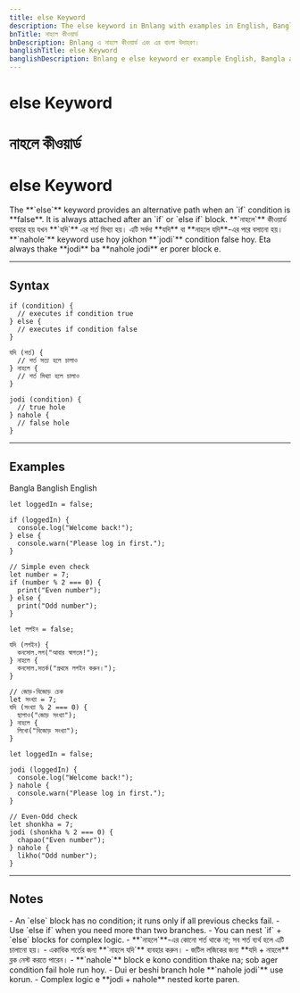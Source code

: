 ```yaml
---
title: else Keyword
description: The else keyword in Bnlang with examples in English, Bangla, and Banglish.
bnTitle: নাহলে কীওয়ার্ড
bnDescription: Bnlang এ নাহলে কীওয়ার্ড এবং এর বাংলা উদাহরণ।
banglishTitle: else Keyword
banglishDescription: Bnlang e else keyword er example English, Bangla ar Banglish e.
---
```


# <I18nEnglish>else Keyword</I18nEnglish>
# <I18nBangla>নাহলে কীওয়ার্ড</I18nBangla>
# <I18nBanglish>else Keyword</I18nBanglish>

<I18nEnglish>
The **`else`** keyword provides an alternative path when an `if` condition is **false**.  
It is always attached after an `if` or `else if` block.  
</I18nEnglish>

<I18nBangla>
**`নাহলে`** কীওয়ার্ড ব্যবহার হয় যখন **`যদি`** এর শর্ত মিথ্যা হয়।  
এটি সর্বদা **যদি** বা **নাহলে যদি**-এর পরে বসানো হয়।
</I18nBangla>

<I18nBanglish>
**`nahole`** keyword use hoy jokhon **`jodi`** condition false hoy.  
Eta always thake **jodi** ba **nahole jodi** er porer block e.  
</I18nBanglish>

---

## Syntax

<I18nEnglish>

```bnl
if (condition) {
  // executes if condition true
} else {
  // executes if condition false
}
```
</I18nEnglish>

<I18nBangla>

```bnl
যদি (শর্ত) {
  // শর্ত সত্য হলে চালাও
} নাহলে {
  // শর্ত মিথ্যা হলে চালাও
}
```
</I18nBangla>

<I18nBanglish>

```bnl
jodi (condition) {
  // true hole
} nahole {
  // false hole
}
```
</I18nBanglish>

---

## Examples

<Tabs defaultValue="bangla" className="w-full">
  <TabsList>
    <TabsTrigger value="bangla">Bangla</TabsTrigger>
    <TabsTrigger value="banglish">Banglish</TabsTrigger>
    <TabsTrigger value="english">English</TabsTrigger>
  </TabsList>

  <TabsContent value="english">

```bnl
let loggedIn = false;

if (loggedIn) {
  console.log("Welcome back!");
} else {
  console.warn("Please log in first.");
}

// Simple even check
let number = 7;
if (number % 2 === 0) {
  print("Even number");
} else {
  print("Odd number");
}
```
  </TabsContent>

  <TabsContent value="bangla">

```bnl
let লগইন = false;

যদি (লগইন) {
  কনসোল.লগ("আবার স্বাগতম!");
} নাহলে {
  কনসোল.সতর্ক("প্রথমে লগইন করুন।");
}

// জোড়-বিজোড় চেক
let সংখ্যা = 7;
যদি (সংখ্যা % 2 === 0) {
  ছাপাও("জোড় সংখ্যা");
} নাহলে {
  লিখো("বিজোড় সংখ্যা");
}
```
  </TabsContent>

  <TabsContent value="banglish">

```bnl
let loggedIn = false;

jodi (loggedIn) {
  console.log("Welcome back!");
} nahole {
  console.warn("Please log in first.");
}

// Even-Odd check
let shonkha = 7;
jodi (shonkha % 2 === 0) {
  chapao("Even number");
} nahole {
  likho("Odd number");
}
```
  </TabsContent>
</Tabs>

---

## Notes

<I18nEnglish>
- An `else` block has no condition; it runs only if all previous checks fail.  
- Use `else if` when you need more than two branches.  
- You can nest `if` + `else` blocks for complex logic.
</I18nEnglish>

<I18nBangla>
- **`নাহলে`**-এর কোনো শর্ত থাকে না; সব শর্ত ব্যর্থ হলে এটি চালানো হয়।  
- একাধিক শর্তের জন্য **`নাহলে যদি`** ব্যবহার করুন।  
- জটিল লজিকের জন্য **যদি + নাহলে** ব্লক নেস্ট করতে পারেন।
</I18nBangla>

<I18nBanglish>
- **`nahole`** block e kono condition thake na; sob ager condition fail hole run hoy.  
- Dui er beshi branch hole **`nahole jodi`** use korun.  
- Complex logic e **jodi + nahole** nested korte paren.
</I18nBanglish>
